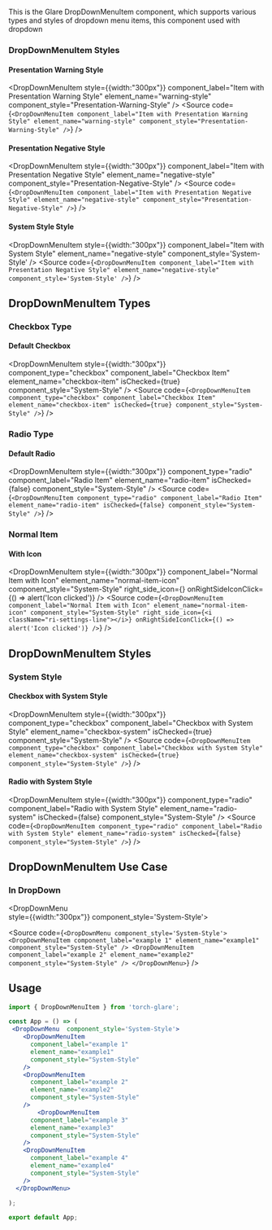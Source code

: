
<Title>DropDownMenuItem Component</Title>
<Meta of={DropDownMenuItemStories} />

This is the Glare DropDownMenuItem component, which supports various types and styles of dropdown menu items, this component used with dropdown


### DropDownMenuItem Styles

#### Presentation Warning Style
<DropDownMenuItem
 style={{width:"300px"}}
    component_label="Item with Presentation Warning Style"
    element_name="warning-style"
    component_style="Presentation-Warning-Style"
/>
<Source code={`
<DropDownMenuItem
    component_label="Item with Presentation Warning Style"
    element_name="warning-style"
    component_style="Presentation-Warning-Style"
/>
`} />

#### Presentation Negative Style
<DropDownMenuItem
 style={{width:"300px"}}
    component_label="Item with Presentation Negative Style"
    element_name="negative-style"
    component_style="Presentation-Negative-Style"
/>
<Source code={`
<DropDownMenuItem
    component_label="Item with Presentation Negative Style"
    element_name="negative-style"
    component_style="Presentation-Negative-Style"
/>
`} />



#### System Style Style
<DropDownMenuItem
 style={{width:"300px"}}
    component_label="Item with System Style"
    element_name="negative-style"
    component_style='System-Style'
/>
<Source code={`
<DropDownMenuItem
    component_label="Item with Presentation Negative Style"
    element_name="negative-style"
    component_style='System-Style'
/>
`} />


## DropDownMenuItem Types

### Checkbox Type

#### Default Checkbox
<DropDownMenuItem
 style={{width:"300px"}}
    component_type="checkbox"
    component_label="Checkbox Item"
    element_name="checkbox-item"
    isChecked={true}
    component_style="System-Style"
/>
<Source code={`
<DropDownMenuItem
    component_type="checkbox"
    component_label="Checkbox Item"
    element_name="checkbox-item"
    isChecked={true}
    component_style="System-Style"
/>
`} />

### Radio Type

#### Default Radio
<DropDownMenuItem
 style={{width:"300px"}}
    component_type="radio"
    component_label="Radio Item"
    element_name="radio-item"
    isChecked={false}
    component_style="System-Style"
/>
<Source code={`
<DropDownMenuItem
    component_type="radio"
    component_label="Radio Item"
    element_name="radio-item"
    isChecked={false}
    component_style="System-Style"
/>
`} />

### Normal Item

#### With Icon
<DropDownMenuItem
 style={{width:"300px"}}
    component_label="Normal Item with Icon"
    element_name="normal-item-icon"
    component_style="System-Style"
    right_side_icon={<i className="ri-settings-line"></i>}
    onRightSideIconClick={() => alert('Icon clicked')}
/>
<Source code={`
<DropDownMenuItem
    component_label="Normal Item with Icon"
    element_name="normal-item-icon"
    component_style="System-Style"
    right_side_icon={<i className="ri-settings-line"></i>}
    onRightSideIconClick={() => alert('Icon clicked')}
/>
`} />

## DropDownMenuItem Styles

### System Style
#### Checkbox with System Style
<DropDownMenuItem
 style={{width:"300px"}}
    component_type="checkbox"
    component_label="Checkbox with System Style"
    element_name="checkbox-system"
    isChecked={true}
    component_style="System-Style"
/>
<Source code={`
<DropDownMenuItem
    component_type="checkbox"
    component_label="Checkbox with System Style"
    element_name="checkbox-system"
    isChecked={true}
    component_style="System-Style"
/>
`} />

#### Radio with System Style
<DropDownMenuItem
 style={{width:"300px"}}
    component_type="radio"
    component_label="Radio with System Style"
    element_name="radio-system"
    isChecked={false}
    component_style="System-Style"
/>
<Source code={`
<DropDownMenuItem
    component_type="radio"
    component_label="Radio with System Style"
    element_name="radio-system"
    isChecked={false}
    component_style="System-Style"
/>
`} />

## DropDownMenuItem Use Case 

### In DropDown
 <DropDownMenu  
style={{width:"300px"}}
component_style='System-Style'>
    <DropDownMenuItem
      component_label="example 1"
      element_name="example1"
      component_style="System-Style"
    />
    <DropDownMenuItem
      component_label="example 2"
      element_name="example2"
      component_style="System-Style"
    />
  </DropDownMenu>

<Source code={`
 <DropDownMenu component_style='System-Style'>
    <DropDownMenuItem
      component_label="example 1"
      element_name="example1"
      component_style="System-Style"
    />
    <DropDownMenuItem
      component_label="example 2"
      element_name="example2"
      component_style="System-Style"
    />
  </DropDownMenu>
`} />

## Usage

```jsx
import { DropDownMenuItem } from 'torch-glare';

const App = () => (
 <DropDownMenu  component_style='System-Style'>
    <DropDownMenuItem
      component_label="example 1"
      element_name="example1"
      component_style="System-Style"
    />
    <DropDownMenuItem
      component_label="example 2"
      element_name="example2"
      component_style="System-Style"
    />
        <DropDownMenuItem
      component_label="example 3"
      element_name="example3"
      component_style="System-Style"
    />
    <DropDownMenuItem
      component_label="example 4"
      element_name="example4"
      component_style="System-Style"
    />
  </DropDownMenu>

);

export default App;
```